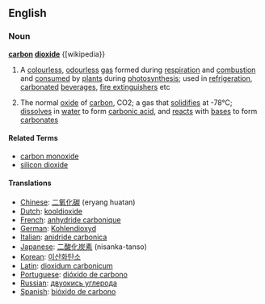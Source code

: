 ==English==
===Noun===
'''[[carbon]] [[dioxide]]'''
{[wikipedia}}
#A [[colourless]], [[odourless]] [[gas]] formed during [[respiration]] and [[combustion]] and [[consumed]] by [[plant]]s during [[photosynthesis]]; used in [[refrigeration]], [[carbonated]] [[beverage]]s, [[fire extinguisher]]s etc
#{{chemistry}} The normal [[oxide]] of [[carbon]], CO</sub>2</sub>; a gas that [[solidifies]] at -78°C; [[dissolve]]s in [[water]] to form [[carbonic acid]], and [[react]]s with [[base]]s to form [[carbonate]]s

====Related Terms====
*[[carbon monoxide]]
*[[silicon dioxide]]

====Translations====
*[[Chinese]]: [[二氧化碳]] (eryang huatan)
*[[Dutch]]: [[kooldioxide]]
*[[French]]: [[anhydride carbonique]]
*[[German]]: [[Kohlendioxyd]]
*[[Italian]]: [[anidride carbonica]]
*[[Japanese]]: [[二酸化炭素]] (nisanka-tanso)
*[[Korean]]: [[이산화탄소]]
*[[Latin]]: [[dioxidum carbonicum]]
*[[Portuguese]]: [[dióxido de carbono]]
*[[Russian]]: [[двуокись углерода]]
*[[Spanish]]: [[bióxido de carbono]]
